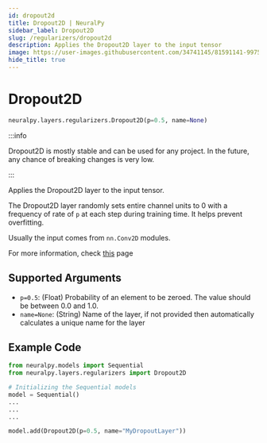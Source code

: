 ```yaml
---
id: dropout2d
title: Dropout2D | NeuralPy
sidebar_label: Dropout2D
slug: /regularizers/dropout2d
description: Applies the Dropout2D layer to the input tensor
image: https://user-images.githubusercontent.com/34741145/81591141-99752900-93d9-11ea-9ef6-cc2c68daaa19.png
hide_title: true
---
```


# Dropout2D

```python
neuralpy.layers.regularizers.Dropout2D(p=0.5, name=None)
```

:::info

Dropout2D is mostly stable and can be used for any project. In the future, any chance of breaking changes is very low.

:::

Applies the Dropout2D layer to the input tensor.

The Dropout2D layer randomly sets entire channel units to 0 with a frequency of rate of `p` at each step during training time. It helps prevent overfitting.

Usually the input comes from `nn.Conv2D` modules.

For more information, check [this](https://pytorch.org/docs/stable/nn.html#dropout2d) page

## Supported Arguments

- `p=0.5`: (Float) Probability of an element to be zeroed. The value should be between 0.0 and 1.0.
- `name=None`: (String) Name of the layer, if not provided then automatically calculates a unique name for the layer

## Example Code

```python
from neuralpy.models import Sequential
from neuralpy.layers.regularizers import Dropout2D

# Initializing the Sequential models
model = Sequential()
...
...
...

model.add(Dropout2D(p=0.5, name="MyDropoutLayer"))
```

